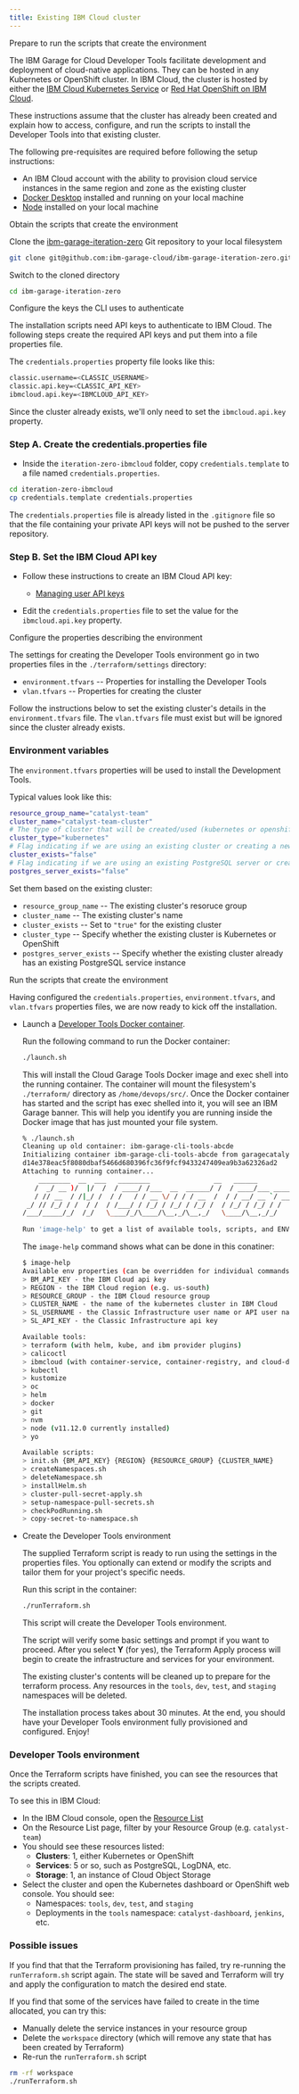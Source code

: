 ```yaml
---
title: Existing IBM Cloud cluster
---
```


<Tabs>

<Tab label="Pre-requisites">

<PageDescription>

Prepare to run the scripts that create the environment

</PageDescription>

The IBM Garage for Cloud Developer Tools facilitate development and deployment of cloud-native applications. 
They can be hosted in any Kubernetes or OpenShift cluster.
In IBM Cloud, the cluster is hosted by either the [IBM Cloud Kubernetes Service](https://cloud.ibm.com/docs/containers) or 
[Red Hat OpenShift on IBM Cloud](https://cloud.ibm.com/docs/openshift). 

These instructions assume that the cluster has already been created and explain 
how to access, configure, and run the scripts to install the Developer Tools into that existing cluster. 

The following pre-requisites are required before following the setup instructions:

- An IBM Cloud account with the ability to provision cloud service instances in the same region and zone as the existing cluster
- [Docker Desktop](https://www.docker.com/products/docker-desktop) installed and running on your local machine
- [Node](https://nodejs.org/en/) installed on your local machine

</Tab>

<Tab label="1. Download">

<PageDescription>

Obtain the scripts that create the environment

</PageDescription>

Clone the [ibm-garage-iteration-zero](https://github.com/ibm-garage-cloud/ibm-garage-iteration-zero) Git repository to your local filesystem

```bash
git clone git@github.com:ibm-garage-cloud/ibm-garage-iteration-zero.git
```

Switch to the cloned directory

```bash
cd ibm-garage-iteration-zero
```
</Tab>

<Tab label="2. API keys">

<PageDescription>

Configure the keys the CLI uses to authenticate

</PageDescription>

The installation scripts need API keys to authenticate to IBM Cloud. 
The following steps create the required API keys and put them into a file properties file.

The `credentials.properties` property file looks like this: 

```bash
classic.username=<CLASSIC_USERNAME>
classic.api.key=<CLASSIC_API_KEY>
ibmcloud.api.key=<IBMCLOUD_API_KEY>
```

Since the cluster already exists, we'll only need to set the `ibmcloud.api.key` property.

### Step A. Create the credentials.properties file

- Inside the `iteration-zero-ibmcloud` folder, copy `credentials.template` to a file named `credentials.properties`.

```bash
cd iteration-zero-ibmcloud
cp credentials.template credentials.properties
```

The `credentials.properties` file is already listed in the `.gitignore` file so that the file containing 
your private API keys will not be pushed to the server repository.

### Step B. Set the IBM Cloud API key

- Follow these instructions to create an IBM Cloud API key:

    - [Managing user API keys](https://cloud.ibm.com/docs/iam?topic=iam-userapikey "Managing user API keys")

- Edit the `credentials.properties` file to set the value for the `ibmcloud.api.key` property.

</Tab>

<Tab label="3. Configuration">

<PageDescription>

Configure the properties describing the environment

</PageDescription>

The settings for creating the Developer Tools environment go in two properties files
in the `./terraform/settings` directory:
- `environment.tfvars` -- Properties for installing the Developer Tools
- `vlan.tfvars` -- Properties for creating the cluster

Follow the instructions below to set the existing cluster's details in the `environment.tfvars` file.
The `vlan.tfvars` file must exist but will be ignored since the cluster already exists.

### Environment variables

The `environment.tfvars` properties will be used to install the Development Tools.

Typical values look like this:

```bash
resource_group_name="catalyst-team"
cluster_name="catalyst-team-cluster"
# The type of cluster that will be created/used (kubernetes or openshift)
cluster_type="kubernetes"
# Flag indicating if we are using an existing cluster or creating a new one
cluster_exists="false"
# Flag indicating if we are using an existing PostgreSQL server or creating a new one
postgres_server_exists="false"
```

Set them based on the existing cluster:
- `resource_group_name` -- The existing cluster's resoruce group 
- `cluster_name` -- The existing cluster's name
- `cluster_exists` -- Set to `"true"` for the existing cluster
- `cluster_type` -- Specify whether the existing cluster is Kubernetes or OpenShift
- `postgres_server_exists` -- Specify whether the existing cluster already has an existing PostgreSQL service instance

</Tab>

<Tab label="4. Run">

<PageDescription>

Run the scripts that create the environment

</PageDescription>

Having configured the `credentials.properties`, `environment.tfvars`, and `vlan.tfvars` properties files, 
we are now ready to kick off the installation.

- Launch a [Developer Tools Docker container](https://github.com/ibm-garage-cloud/ibm-garage-cli-tools "Cloud Garage Tools Docker image").

    Run the following command to run the Docker container:

    ```bash
    ./launch.sh
    ```

    This will install the Cloud Garage Tools Docker image and exec shell into the running container. The container will 
    mount the filesystem's `./terraform/` directory as `/home/devops/src/`. Once the Docker container has started and 
    the script has exec shelled into it, you will see an IBM Garage banner. This will help you identify you are running 
    inside the Docker image that has just mounted your file system.

    ```bash
    % ./launch.sh
    Cleaning up old container: ibm-garage-cli-tools-abcde
    Initializing container ibm-garage-cli-tools-abcde from garagecatalyst/ibm-garage-cli-tools:0.0.24
    d14e378eac5f8080dbaf5466d680396fc36f9fcf9433247409ea9b3a62326ad2
    Attaching to running container...
        ________  __  ___   ________                __   ______
       /  _/ __ )/  |/  /  / ____/ /___  __  ______/ /  / ____/___ __________ _____ ____
       / // __  / /|_/ /  / /   / / __ \/ / / / __  /  / / __/ __ `/ ___/ __ `/ __ `/ _ \
     _/ // /_/ / /  / /  / /___/ / /_/ / /_/ / /_/ /  / /_/ / /_/ / /  / /_/ / /_/ /  __/
    /___/_____/_/  /_/   \____/_/\____/\__,_/\__,_/   \____/\__,_/_/   \__,_/\__, /\___/
                                                                            /____/
    Run 'image-help' to get a list of available tools, scripts, and ENV properties
    ```

    The `image-help` command shows what can be done in this conatiner:

    ```bash
    $ image-help
    Available env properties (can be overridden for individual commands):
    > BM_API_KEY - the IBM Cloud api key
    > REGION - the IBM Cloud region (e.g. us-south)
    > RESOURCE_GROUP - the IBM Cloud resource group
    > CLUSTER_NAME - the name of the kubernetes cluster in IBM Cloud
    > SL_USERNAME - the Classic Infrastructure user name or API user name (e.g. 282165_joe@us.ibm.com)
    > SL_API_KEY - the Classic Infrastructure api key

    Available tools:
    > terraform (with helm, kube, and ibm provider plugins)
    > calicoctl
    > ibmcloud (with container-service, container-registry, and cloud-databases plugins)
    > kubectl
    > kustomize
    > oc
    > helm
    > docker
    > git
    > nvm
    > node (v11.12.0 currently installed)
    > yo

    Available scripts:
    > init.sh {BM_API_KEY} {REGION} {RESOURCE_GROUP} {CLUSTER_NAME}
    > createNamespaces.sh
    > deleteNamespace.sh
    > installHelm.sh
    > cluster-pull-secret-apply.sh
    > setup-namespace-pull-secrets.sh
    > checkPodRunning.sh
    > copy-secret-to-namespace.sh
    ```

- Create the Developer Tools environment

    The supplied Terraform script is ready to run using the settings in the properties files. 
    You optionally can extend or modify the scripts and tailor them for your project's specific needs.

    Run this script in the container:

    ```bash
    ./runTerraform.sh
    ```

    This script will create the Developer Tools environment.

    The script will verify some basic settings and prompt if you want to proceed. After you select **Y** (for yes), 
    the Terraform Apply process will begin to create the infrastructure and services for your environment.

    The existing cluster's contents will be cleaned up to prepare for the terraform 
    process. Any resources in the `tools`, `dev`, `test`, and `staging` namespaces will be deleted.

    The installation process takes about 30 minutes. At the end, you should have your Developer Tools environment 
    fully provisioned and configured. Enjoy!

### Developer Tools environment

Once the Terraform scripts have finished, you can see the resources that the scripts created.

To see this in IBM Cloud:
- In the IBM Cloud console, open the [Resource List](https://cloud.ibm.com/docs/overview?topic=overview-ui#dashboardview "Managing resources in the resource list")
- On the Resource List page, filter by your Resource Group (e.g. `catalyst-team`)
- You should see these resources listed:
    - **Clusters**: 1, either Kubernetes or OpenShift
    - **Services**: 5 or so, such as PostgreSQL, LogDNA, etc.
    - **Storage**: 1, an instance of Cloud Object Storage
- Select the cluster and open the Kubernetes dashboard or OpenShift web console. You should see:
    - Namespaces: `tools`, `dev`, `test`, and `staging`
    - Deployments in the `tools` namespace: `catalyst-dashboard`, `jenkins`, etc.

### Possible issues

If you find that that the Terraform provisioning has failed, try re-running the `runTerraform.sh` script again. 
The state will be saved and Terraform will try and apply the configuration to match the desired end state.

If you find that some of the services have failed to create in the time allocated, you can try this:
- Manually delete the service instances in your resource group
- Delete the `workspace` directory (which will remove any state that has been created by Terraform)
- Re-run the `runTerraform.sh` script

```bash
rm -rf workspace
./runTerraform.sh
```

</Tab>

</Tabs>


